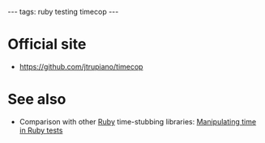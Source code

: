 ---
tags: ruby testing timecop
---
= Official site =

* https://github.com/jtrupiano/timecop

= See also =

* Comparison with other [[Ruby]] time-stubbing libraries: [[Manipulating time in Ruby tests]]
